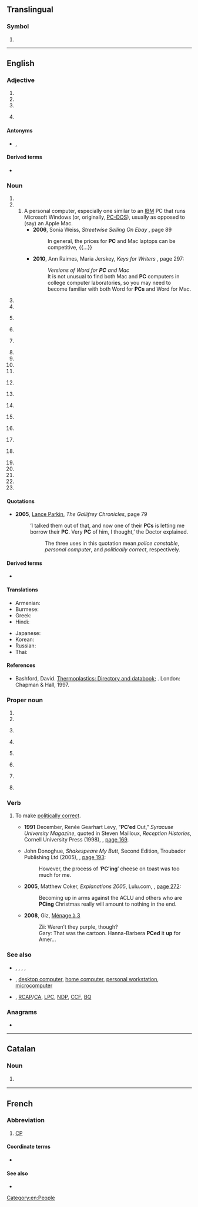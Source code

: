 {{also|pc|pC|pc.|p.c.}}
==Translingual==

===Symbol===
{{head|mul|symbol}}

# {{SI-unit-abb|peta|coulomb|[[electric charge]]}}

----

==English==

===Adjective===
{{en-adj}}

# {{initialism of|[[partially]] [[continuous]]|lang=en}}
# {{initialism of|politically correct|lang=en}}
# {{initialism of|pro-choice|lang=en}}
# {{lb|en|Canada|politics|dated}} {{initialism of|Progressive Conservative|lang=en}}

====Antonyms====
* {{sense|politically correct}} {{l|en|non-PC}}, {{l|en|un-PC}}

====Derived terms====
* {{sense|politically correct}} {{l|en||PC up}}

===Noun===
{{en-noun}}

# {{initialism of|parsec|lang=en}}
# {{initialism of|personal computer|lang=en}}
## A personal computer, especially one similar to an [[IBM]] PC that runs Microsoft Windows (or, originally, [[PC-DOS]]), usually as opposed to (say) an Apple Mac.
##* '''2006''', Sonia Weiss, ''Streetwise Selling On Ebay'' {{ISBN|1440517754}}, page 89
##*: In general, the prices for '''PC''' and Mac laptops can be competitive, {{...}}
##* '''2010''', Ann Raimes, Maria Jerskey, ''Keys for Writers'' {{ISBN|0495799823}}, page 297:
##*: ''Versions of Word for '''PC''' and Mac''
##*: It is not unusual to find both Mac and '''PC''' computers in college computer laboratories, so you may need to become familiar with both Word for '''PCs''' and Word for Mac.
# {{initialism of|photocopy|lang=en}}
# {{initialism of|player character|lang=en}}
# {{lb|en|British|Canada|law enforcement}} {{initialism of|police constable|lang=en}}
# {{initialism of|political correctness|lang=en}}
# {{lb|en|organic chemistry}} {{initialism of|polycarbonate|lang=en}}
# {{initialism of|[[w:Posterior commissure|posterior commissure]]|lang=en}}
# {{initialism of|privy council|lang=en}}
# {{initialism of|privy councillor|lang=en}}
# {{initialism of|press conference|lang=en}}
# {{lb|en|US}} {{initialism of|probable cause|lang=en}}
# {{initialism of|[[w:Probate Court|Probate Court]]|lang=en}}
# {{lb|en|TV}} {{initialism of|production code|lang=en}}
# {{initialism of|Professional Corporation|lang=en}}
# {{lb|en|computing}} {{initialism of|program counter|lang=en}}
# {{initialism of|progressive contextualization|lang=en}}
# {{lb|en|Canada|politics|dated}} {{initialism of|Progressive Conservative|lang=en}}
# {{initialism of|protective custody|lang=en}}
# {{initialism of|private chat|lang=en}}
# {{initialism of|patrol craft|lang=en}}
# {{initialism of|pubococcygeus muscle|lang=en}}
# {{initialism of|[[professional]] [[cheerfulness]]|lang=en}}

====Quotations====
* '''2005''', [[w:Lance Parkin|Lance Parkin]], ''The Gallifrey Chronicles'', page 79
*: ‘I talked them out of that, and now one of their '''PCs''' is letting me borrow their '''PC'''. Very '''PC''' of him, I thought,’ the Doctor explained.
*:: The three uses in this quotation mean ''police constable'', ''personal computer'', and ''politically correct'', respectively.

====Derived terms====
* {{sense|police constable}} {{l|en|WPC}}

====Translations====
{{trans-top|initialism of personal computer}}
* Armenian: {{t+|hy|ԱՀ|sc=Armn}}
* Burmese: {{t|my|ပီစီ}}
* Greek: {{t+|el|Η/Υ|m}}
* Hindi: {{t|hi|पी सी|sc=Deva}}
{{trans-mid}}
* Japanese: {{t+|ja|パソコン|tr=pasokon|sc=Jpan}}
* Korean: {{t+|ko|피시}}
* Russian: {{t+|ru|ПК|m}}
* Thai: {{t|th|พีซี}}
{{trans-bottom}}

====References====
* {{lb|en|organic chemistry}} Bashford, David. [http://books.google.com/books?id=ycLq-EYaE0QC&dq=a.+schulman&source=gbs_navlinks_s Thermoplastics: Directory and databook]; {{ISBN|9780412733505}}. London: Chapman & Hall, 1997.

===Proper noun===
{{en-proper noun}}

# {{initialism of|Proto-Celtic|lang=en}}
# {{initialism of|[[w:Penn Central|Penn Central]]|lang=en}}
# {{lb|en|US|navy}} {{initialism of|[[w:Coastal Patrol|Coastal Patrol]]|lang=en}}
# {{initialism of|[[w:Phrozen Crew|Phrozen Crew]]|lang=en}}
# {{lb|en|British|politics}} {{initialism of|[[w:Plaid Cymru|Plaid Cymru]]|lang=en}}
# {{lb|en|US}} {{initialism of|[[w:Presbyterian Church|Presbyterian Church]]|lang=en}}
# {{lb|en|Canada|politics}} {{initialism of|[[w:Progressive Canadian Party|Progressive Canadian Party]]|lang=en}}
# {{lb|en|Canada|politics|dated}} {{initialism of|Progressive Conservative Party|lang=en}}

===Verb===
{{en-verb}}

# {{lb|en|sometimes with ''up''}} To make [[politically correct]].
#* '''1991''' December, Renée Gearhart Levy, “'''PC’ed''' Out,” ''Syracuse University Magazine'', quoted in Steven Mailloux, ''Reception Histories'', Cornell University Press (1998), {{ISBN|978-0-8014-8506-0}}, [http://books.google.com/books?id=0GMcOD2Whq4C&pg=PA169&dq=PC'ed page 169].
#* {{ante|2005}} John Donoghue, ''Shakespeare My Butt'', Second Edition, Troubador Publishing Ltd (2005), {{ISBN|978-1-904744-73-3}}, [http://books.google.com/books?id=RZTrIQk_j5YC&pg=PA193&dq=PC'ing page 193]:
#*: However, the process of ‘'''PC’ing'''’ cheese on toast was too much for me.
#* '''2005''', Matthew Coker, ''Explanations 2005'', Lulu.com, {{ISBN|9781411668010}}, [http://books.google.com/books?id=pgPfBdXIy1EC&pg=PA272&dq=PCing page 272]:
#*: Becoming up in arms against the ACLU and others who are '''PCing''' Christmas really will amount to nothing in the end.
#* '''2008''', Giz, [http://www.menagea3.net/d/20081213.html Ménage à 3]
#*: Zii: Weren’t they purple, though?
#*: Gary: That was the cartoon. Hanna-Barbera '''PCed''' it '''up''' for Amer…

===See also===
* {{sense|policing}} {{l|en|supt.}}, {{l|en|DCI}}, {{l|en|DI}}, {{l|en|DS}}, {{l|en|DC}}
* {{sense|computing}} {{l|en|Mac}}, [[desktop computer]], [[home computer]], [[personal workstation]], [[microcomputer]]
* {{sense|Canadian politics}} {{l|en|CPC}}, [[RCAP]]/[[CA]], [[LPC]], [[NDP]], [[CCF]], [[BQ]]

===Anagrams===
* {{anagrams|en|CP|cp|cp.}}

[[Category:en:People]]

----

==Catalan==

===Noun===
{{ca-noun|m}}

# {{l|en|PC}} {{gloss|personal computer}}

----

==French==

===Abbreviation===
{{rfc-header|Abbreviation}}
{{head|fr|abbreviation}}
# {{lb|fr|journalism|in Canada}} [[CP]] {{initialism of|lang=fr|[[presse|Presse]] [[canadienne]]}} {{gloss|Canadian Press}}

====Coordinate terms====
{{sense|Presse canadienne}}
* {{l|fr|AFP}} {{qualifier|France}}

====See also====
* {{pedia|lang=fr|Presse canadienne}}